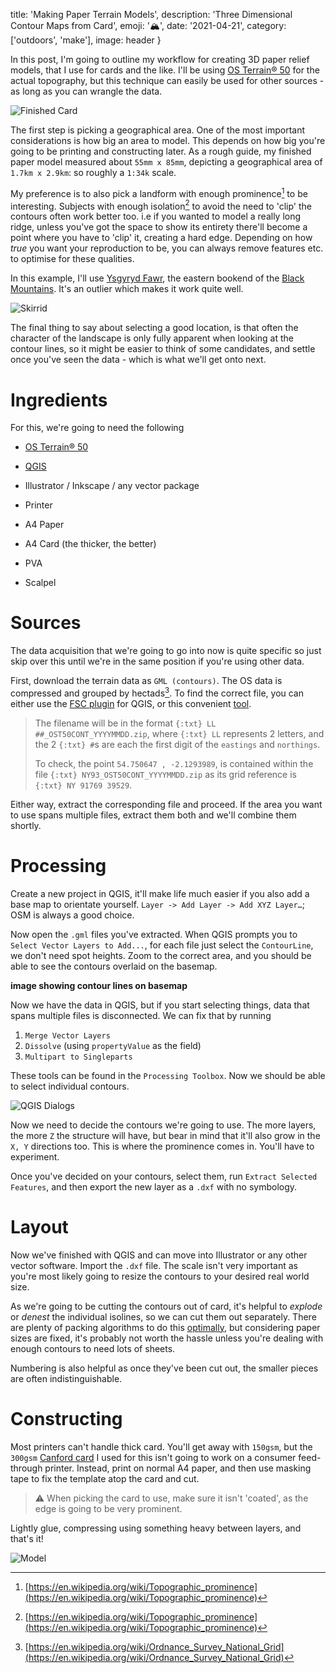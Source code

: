 

  title: 'Making Paper Terrain Models',
  description: 'Three Dimensional Contour Maps from Card',
  emoji: '🏔',
  date: '2021-04-21',
  category: ['outdoors', 'make'],
  image: header
}

In this post, I'm going to outline my workflow for creating 3D paper relief models, that I use for cards and the like. I'll be using [OS Terrain® 50](https://osdatahub.os.uk/downloads/open/Terrain50) for the actual topography, but this technique can easily be used for other sources - as long as you can wrangle the data.


<Image image={card} alt="Finished Card" />

The first step is picking a geographical area. One of the most important considerations is how big an area to model. This depends on how big you're going to be printing and constructing later. As a rough guide, my finished paper model measured about `55mm x 85mm`, depicting a geographical area of `1.7km x 2.9km`: so roughly a `1:34k` scale.

My preference is to also pick a landform with enough prominence[^prominence] to be interesting. Subjects with enough isolation[^prominence] to avoid the need to 'clip' the contours often work better too. i.e if you wanted to model a really long ridge, unless you've got the space to show its entirety there'll become a point where you have to 'clip' it, creating a hard edge. Depending on how *true* you want your reproduction to be, you can always remove features etc. to optimise for these qualities.

In this example, I'll use [Ysgyryd Fawr](https://en.wikipedia.org/wiki/Ysgyryd_Fawr), the eastern bookend of the [Black Mountains](https://en.wikipedia.org/wiki/Black_Mountains,_Wales). It's an outlier which makes it work quite well.


<Image image={skirrid} alt="Skirrid" className={spill} />

The final thing to say about selecting a good location, is that often the character of the landscape is only fully apparent when looking at the contour lines, so it might be easier to think of some candidates, and settle once you've seen the data - which is what we'll get onto next.

# Ingredients

For this, we're going to need the following

- [OS Terrain® 50](https://osdatahub.os.uk/downloads/open/Terrain50)
- [QGIS](https://qgis.org/)
- Illustrator / Inkscape / any vector package


- Printer
- A4 Paper
- A4 Card (the thicker, the better)
- PVA
- Scalpel

# Sources
The data acquisition that we're going to go into now is quite specific so just skip over this until we're in the same position if you're using other data.

First, download the terrain data as `GML (contours)`. The OS data is compressed and grouped by hectads[^bng]. To find the correct file, you can either use the [FSC plugin](https://www.fscbiodiversity.uk/fsc-plugin-qgis-v3) for QGIS, or this convenient [tool](https://gridreferencefinder.com/).

> The filename will be in the format `{:txt} ​LL​‌##‌_OST50CONT_YYYYMMDD.zip`, where `{:txt} ​LL​` represents 2 letters, and the 2 `{:txt} ‌#‌`s are each the first digit of the `eastings` and `northings`.
>
> To check, the point `54.750647 , -2.1293989`, is contained within the file `{:txt} ​NY​‌93‌_OST50CONT_YYYYMMDD.zip` as its grid reference is `{:txt} ​NY​ ‌9‌1769 ‌3‌9529`.

Either way, extract the corresponding file and proceed. If the area you want to use spans multiple files, extract them both and we'll combine them shortly.

# Processing
Create a new project in QGIS, it'll make life much easier if you also add a base map to orientate yourself. `Layer -> Add Layer -> Add XYZ Layer…`; OSM is always a good choice.

Now open the `.gml` files you've extracted. When QGIS prompts you to `Select Vector Layers to Add...`, for each file just select the `ContourLine`, we don't need spot heights. Zoom to the correct area, and you should be able to see the contours overlaid on the basemap.

**image showing contour lines on basemap**

Now we have the data in QGIS, but if you start selecting things, data that spans multiple files is disconnected. We can fix that by running
1. `Merge Vector Layers`
2. `Dissolve` (using `propertyValue` as the field)
3. `Multipart to Singleparts`

These tools can be found in the `Processing Toolbox`. Now we should be able to select individual contours.


<Image image={qgis} alt="QGIS Dialogs" className={spill} />

Now we need to decide the contours we're going to use. The more layers, the more `Z` the structure will have, but bear in mind that it'll also grow in the `X, Y` directions too. This is where the prominence comes in. You'll have to experiment.

Once you've decided on your contours, select them, run `Extract Selected Features`, and then export the new layer as a `.dxf` with no symbology.


<Contours className={contours} />

# Layout

Now we've finished with QGIS and can move into Illustrator or any other vector software. Import the `.dxf` file. The scale isn't very important as you're most likely going to resize the contours to your desired real world size.

As we're going to be cutting the contours out of card, it's helpful to *explode* or *denest* the individual isolines, so we can cut them out separately. There are plenty of packing algorithms to do this [optimally](https://svgnest.com/), but considering paper sizes are fixed, it's probably not worth the hassle unless you're dealing with enough contours to need lots of sheets.


<Print className={print} />

Numbering is also helpful as once they've been cut out, the smaller pieces are often indistinguishable.

# Constructing
Most printers can't handle thick card. You'll get away with `150gsm`, but the `300gsm` [Canford card](https://www.daler-rowney.com/canford-art-paper-card/) I used for this isn't going to work on a consumer feed-through printer. Instead, print on normal A4 paper, and then use masking tape to fix the template atop the card and cut.

> ⚠️ When picking the card to use, make sure it isn't 'coated', as the edge is going to be very prominent.

Lightly glue, compressing using something heavy between layers, and that's it!


<Image image={model} alt="Model" />

[^prominence]: [https://en.wikipedia.org/wiki/Topographic_prominence](https://en.wikipedia.org/wiki/Topographic_prominence)
[^bng]: [https://en.wikipedia.org/wiki/Ordnance_Survey_National_Grid](https://en.wikipedia.org/wiki/Ordnance_Survey_National_Grid)
